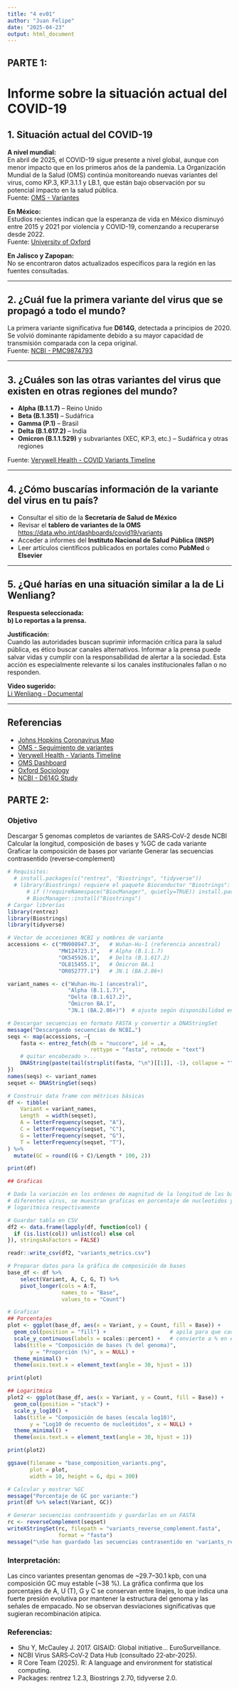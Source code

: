 ```yaml
---
title: "4 ev01"
author: "Juan Felipe"
date: "2025-04-23"
output: html_document
---
```

## PARTE 1:

# Informe sobre la situación actual del COVID-19

## 1. Situación actual del COVID-19

**A nivel mundial:**  
En abril de 2025, el COVID-19 sigue presente a nivel global, aunque con menor impacto que en los primeros años de la pandemia. La Organización Mundial de la Salud (OMS) continúa monitoreando nuevas variantes del virus, como KP.3, KP.3.1.1 y LB.1, que están bajo observación por su potencial impacto en la salud pública.  
Fuente: [OMS - Variantes](https://data.who.int/dashboards/covid19/variants?utm_source=chatgpt.com)

**En México:**  
Estudios recientes indican que la esperanza de vida en México disminuyó entre 2015 y 2021 por violencia y COVID-19, comenzando a recuperarse desde 2022.  
Fuente: [University of Oxford](https://www.sociology.ox.ac.uk/article/violence-and-covid-19-drive-decline-in-mexicos-life-expectancy?utm_source=chatgpt.com)

**En Jalisco y Zapopan:**  
No se encontraron datos actualizados específicos para la región en las fuentes consultadas.

---

## 2. ¿Cuál fue la primera variante del virus que se propagó a todo el mundo?

La primera variante significativa fue **D614G**, detectada a principios de 2020. Se volvió dominante rápidamente debido a su mayor capacidad de transmisión comparada con la cepa original.  
Fuente: [NCBI - PMC9874793](https://pmc.ncbi.nlm.nih.gov/articles/PMC9874793/?utm_source=chatgpt.com)

---

## 3. ¿Cuáles son las otras variantes del virus que existen en otras regiones del mundo?

- **Alpha (B.1.1.7)** – Reino Unido  
- **Beta (B.1.351)** – Sudáfrica  
- **Gamma (P.1)** – Brasil  
- **Delta (B.1.617.2)** – India  
- **Omicron (B.1.1.529)** y subvariantes (XEC, KP.3, etc.) – Sudáfrica y otras regiones

Fuente: [Verywell Health - COVID Variants Timeline](https://www.verywellhealth.com/covid-variants-timeline-6741198)

---

## 4. ¿Cómo buscarías información de la variante del virus en tu país?

- Consultar el sitio de la **Secretaría de Salud de México**
- Revisar el **tablero de variantes de la OMS**  
  [https://data.who.int/dashboards/covid19/variants](https://data.who.int/dashboards/covid19/variants)
- Acceder a informes del **Instituto Nacional de Salud Pública (INSP)**
- Leer artículos científicos publicados en portales como **PubMed** o **Elsevier**

---

## 5. ¿Qué harías en una situación similar a la de Li Wenliang?

**Respuesta seleccionada:**  
**b) Lo reportas a la prensa.**

**Justificación:**  
Cuando las autoridades buscan suprimir información crítica para la salud pública, es ético buscar canales alternativos. Informar a la prensa puede salvar vidas y cumplir con la responsabilidad de alertar a la sociedad. Esta acción es especialmente relevante si los canales institucionales fallan o no responden.

**Video sugerido:**  
[Li Wenliang - Documental](https://www.youtube.com/watch?v=eEUqCxP5Lvc)

---

## Referencias

- [Johns Hopkins Coronavirus Map](https://coronavirus.jhu.edu/map.html)  
- [OMS - Seguimiento de variantes](https://www.who.int/activities/tracking-SARS-CoV-2-variants)  
- [Verywell Health - Variants Timeline](https://www.verywellhealth.com/covid-variants-timeline-6741198)  
- [OMS Dashboard](https://data.who.int/dashboards/covid19/variants)  
- [Oxford Sociology](https://www.sociology.ox.ac.uk/article/violence-and-covid-19-drive-decline-in-mexicos-life-expectancy?utm_source=chatgpt.com)  
- [NCBI - D614G Study](https://pmc.ncbi.nlm.nih.gov/articles/PMC9874793/?utm_source=chatgpt.com)

## PARTE 2:

### Objetivo
Descargar 5 genomas completos de variantes de SARS‑CoV‑2 desde NCBI
Calcular la longitud, composición de bases y %GC de cada variante
Graficar la composición de bases por variante
Generar las secuencias contrasentido (reverse‑complement)

```r
# Requisitos:
  # install.packages(c("rentrez", "Biostrings", "tidyverse"))
  # library(Biostrings) requiere el paquete Bioconductor "Biostrings":
      # if (!requireNamespace("BiocManager", quietly=TRUE)) install.packages("BiocManager")
      # BiocManager::install("Biostrings")
# Cargar librerías
library(rentrez)
library(Biostrings)
library(tidyverse)
```

```r


# Vector de accesiones NCBI y nombres de variante
accessions <- c("MN908947.3",   # Wuhan‑Hu‑1 (referencia ancestral)
                "MW124723.1",   # Alpha (B.1.1.7)
                "OK545926.1",   # Delta (B.1.617.2)
                "OL815455.1",   # Ómicron BA.1
                "OR052777.1")   # JN.1 (BA.2.86+)

variant_names <- c("Wuhan‑Hu‑1 (ancestral)",
                   "Alpha (B.1.1.7)",
                   "Delta (B.1.617.2)",
                   "Ómicron BA.1",
                   "JN.1 (BA.2.86+)")  # ajuste según disponibilidad en NCBI

# Descargar secuencias en formato FASTA y convertir a DNAStringSet
message("Descargando secuencias de NCBI…")
seqs <- map(accessions, ~{
    fasta <- entrez_fetch(db = "nuccore", id = .x,
                          rettype = "fasta", retmode = "text")
    # quitar encabezado >...
    DNAString(paste(tail(strsplit(fasta, "\n")[[1]], -1), collapse = ""))
})
names(seqs) <- variant_names
seqset <- DNAStringSet(seqs)
```

```r
# Construir data frame con métricas básicas
df <- tibble(
    Variant = variant_names,
    Length  = width(seqset),
    A = letterFrequency(seqset, "A"),
    C = letterFrequency(seqset, "C"),
    G = letterFrequency(seqset, "G"),
    T = letterFrequency(seqset, "T"),
) %>%
  mutate(GC = round((G + C)/Length * 100, 2))

print(df)

## Graficas

# Dada la variación en los ordenes de magnitud de la longitud de las bases en los 
# diferentes virus, se muestran graficas en porcentaje de nucleotidos y en base 
# logaritmica respectivamente

# Guardar tabla en CSV
df2 <- data.frame(lapply(df, function(col) {
  if (is.list(col)) unlist(col) else col
}), stringsAsFactors = FALSE)

readr::write_csv(df2, "variants_metrics.csv")

# Preparar datos para la gráfica de composición de bases
base_df <- df %>%
    select(Variant, A, C, G, T) %>%
    pivot_longer(cols = A:T,
                 names_to = "Base",
                 values_to = "Count")

# Graficar
## Porcentajes
plot <- ggplot(base_df, aes(x = Variant, y = Count, fill = Base)) +
  geom_col(position = "fill") +                    # apila para que cada barra sea 1
  scale_y_continuous(labels = scales::percent) +   # convierte a % en el eje
  labs(title = "Composición de bases (% del genoma)",
       y = "Proporción (%)", x = NULL) +
  theme_minimal() +
  theme(axis.text.x = element_text(angle = 30, hjust = 1))

print(plot)

## Logaritmica
plot2 <- ggplot(base_df, aes(x = Variant, y = Count, fill = Base)) +
  geom_col(position = "stack") +
  scale_y_log10() +
  labs(title = "Composición de bases (escala log10)",
       y = "Log10 de recuento de nucleótidos", x = NULL) +
  theme_minimal() +
  theme(axis.text.x = element_text(angle = 30, hjust = 1))

print(plot2)

ggsave(filename = "base_composition_variants.png",
       plot = plot,
       width = 10, height = 6, dpi = 300)

# Calcular y mostrar %GC
message("Porcentaje de GC por variante:")
print(df %>% select(Variant, GC))

# Generar secuencias contrasentido y guardarlas en un FASTA
rc <- reverseComplement(seqset)
writeXStringSet(rc, filepath = "variants_reverse_complement.fasta",
                format = "fasta")
message("\nSe han guardado las secuencias contrasentido en 'variants_reverse_complement.fasta'.")

```

### Interpretación:

Las cinco variantes presentan genomas de ~29.7–30.1 kpb, con una
composición GC muy estable (~38 %). La gráfica confirma que los
porcentajes de A, U (T), G y C se conservan entre linajes, lo que
indica una fuerte presión evolutiva por mantener la estructura del
genoma y las señales de empacado. No se observan desviaciones
significativas que sugieran recombinación atípica.

### Referencias:
- Shu Y, McCauley J. 2017. GISAID: Global initiative… EuroSurveillance.
- NCBI Virus SARS‑CoV‑2 Data Hub (consultado 22‑abr‑2025).
- R Core Team (2025). R: A language and environment for statistical computing.
- Packages: rentrez 1.2.3, Biostrings 2.70, tidyverse 2.0.

